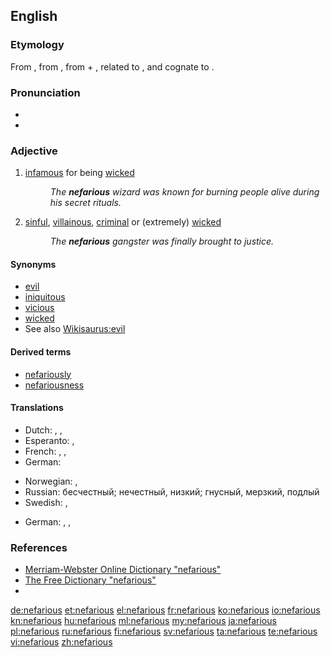 {{was wotd|2006|February|23}}
==English==

===Etymology===
From {{etyl|la|en}} {{term/t|la|nefārius||execrable, abominable}}, from {{term|nefas||something contrary to divine law, an impious deed, sin, crime|lang=la}}, from {{term|ne-||lang=la|not}} + {{term|fas||lang=la|the dictates of religion, divine law}}, related to {{term|for||lang=la|I speak, I say}}, and cognate to {{term|φημί||lang=grc|tr=phemi|I say}}.

===Pronunciation===
* {{IPA|/nɛˈfɛəɹiəs/}}
* {{rhymes|ɛəriəs}}

===Adjective===
{{en-adj}}

# [[infamous]] for being [[wicked]]
#: ''The '''nefarious''' wizard was known for burning people alive during his secret rituals.''
# [[sinful]], [[villainous]], [[criminal]] or (extremely) [[wicked]]
#: ''The '''nefarious''' gangster was finally brought to justice.''

====Synonyms====
* [[evil]]
* [[iniquitous]]
* [[vicious]]
* [[wicked]]
* See also [[Wikisaurus:evil]]

====Derived terms====
* [[nefariously]]
* [[nefariousness]]

====Translations====
{{trans-top|infamous for being wicked}}
* Dutch: {{t+|nl|berucht}}, {{t+|nl|schandelijk}}, {{t+|nl|misdadig}}
* Esperanto: {{t-|eo|skandala}}, {{t-|eo|malfarinda}}
* French: {{t+|fr|infâme}}, {{t+|fr|scandaleux}}, {{t+|fr|criminel}}
* German: {{t+|de|berüchtigt}}
{{trans-mid}}
* Norwegian: {{t-|no|avskyelig}}, {{t-|no|skjendig}}
* Russian: бесчестный; нечестный, низкий; гнусный, мерзкий, подлый
* Swedish: {{t+|sv|skändlig}}, {{t-|sv|gudlös}}
{{trans-bottom}}
{{trans-top|[[sinful]], [[villainous]], [[criminal]] or (extremely) [[wicked]]}}
* German: {{t|de|schändlich}}, {{t|de|ruchlos}}, {{t|de|verachtenswert}}
{{trans-mid}}
{{trans-bottom}}
===References===
* [http://www.m-w.com/cgi-bin/dictionary?va=nefarious Merriam-Webster Online Dictionary "nefarious"]
* [http://www.thefreedictionary.com/nefarious The Free Dictionary "nefarious"]
* {{R:Dictionary.com}}

[[de:nefarious]]
[[et:nefarious]]
[[el:nefarious]]
[[fr:nefarious]]
[[ko:nefarious]]
[[io:nefarious]]
[[kn:nefarious]]
[[hu:nefarious]]
[[ml:nefarious]]
[[my:nefarious]]
[[ja:nefarious]]
[[pl:nefarious]]
[[ru:nefarious]]
[[fi:nefarious]]
[[sv:nefarious]]
[[ta:nefarious]]
[[te:nefarious]]
[[vi:nefarious]]
[[zh:nefarious]]